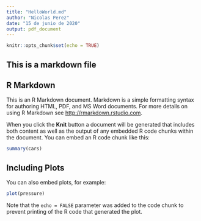 ```yaml
---
title: "HelloWorld.md"
author: "Nicolas Perez"
date: "15 de junio de 2020"
output: pdf_document
---
```


```r
knitr::opts_chunk$set(echo = TRUE)
```

## This is a markdown file  
## R Markdown

This is an R Markdown document. Markdown is a simple formatting syntax for authoring HTML, PDF, and MS Word documents. For more details on using R Markdown see <http://rmarkdown.rstudio.com>.

When you click the **Knit** button a document will be generated that includes both content as well as the output of any embedded R code chunks within the document. You can embed an R code chunk like this:

```r
summary(cars)
```

## Including Plots

You can also embed plots, for example:

```r
plot(pressure)
```

Note that the `echo = FALSE` parameter was added to the code chunk to prevent printing of the R code that generated the plot.
